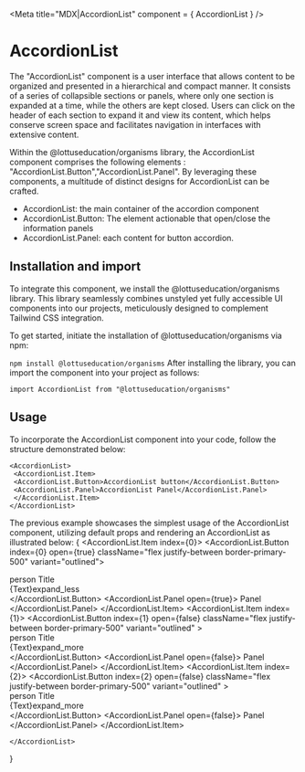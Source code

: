 
<Meta title="MDX|AccordionList" component = { AccordionList } />

# AccordionList
The "AccordionList" component is a user interface that allows content to be organized and presented in a hierarchical and compact manner. 
It consists of a series of collapsible sections or panels, where only one section is expanded at a time, while the others are kept 
closed. Users can click on the header of each section to expand it and view its content, which helps conserve screen space and 
facilitates navigation in interfaces with extensive content.

Within the @lottuseducation/organisms library, the AccordionList component comprises the following elements : "AccordionList.Button","AccordionList.Panel".
By leveraging these components, a multitude of distinct designs for AccordionList can be crafted.

- AccordionList: the main container of the accordion component
- AccordionList.Button: The element actionable that open/close the information panels
- AccordionList.Panel: each content for button accordion.

## Installation and import
To integrate this component, we install the @lottuseducation/organisms library.
This library seamlessly combines unstyled yet fully accessible UI components into our projects,
 meticulously designed to complement Tailwind CSS integration.

To get started, initiate the installation of @lottuseducation/organisms via npm:

  ``` npm install @lottuseducation/organisms ```
After installing the library, you can import the component into your project as follows:

```import AccordionList from "@lottuseducation/organisms" ```

## Usage

To incorporate the AccordionList component into your code, follow the structure demonstrated below:

```
<AccordionList>
 <AccordionList.Item>
 <AccordionList.Button>AccordionList button</AccordionList.Button>
 <AccordionList.Panel>AccordionList Panel</AccordionList.Panel>
 </AccordionList.Item>
</AccordionList>
```
The previous example showcases the simplest usage of the AccordionList component, utilizing default props and rendering
 an AccordionList as illustrated below:
{
    <AccordionList>
      <AccordionList.Item index={0}>
        <AccordionList.Button index={0} open={true} className="flex justify-between border-primary-500" variant="outlined">
          <div className="flex space-x-2.5  order-1 w-full"><span className="font-icons-outlined text-lg text-surface-300">person</span> <span className="font-bold font-texts">Title</span></div>
          <div className="flex space-x-2.5 order-last">
            <span className="font-texts">{Text}</span><span className="font-icons-solid">expand_less</span></div>
        </AccordionList.Button>
        <AccordionList.Panel open={true}>
          Panel
        </AccordionList.Panel>
      </AccordionList.Item>
      <AccordionList.Item index={1}>
        <AccordionList.Button index={1} open={false} className="flex justify-between border-primary-500" variant="outlined" >
          <div className="flex space-x-2.5  order-1 w-full"><span className="font-icons-outlined text-lg text-surface-300">person</span> <span className="font-bold font-texts">Title</span></div>
          <div className="flex space-x-2.5 order-last">
            <span className="font-texts">{Text}</span><span className="font-icons-solid">expand_more</span></div>
        </AccordionList.Button>
        <AccordionList.Panel open={false}>
          Panel
        </AccordionList.Panel>
      </AccordionList.Item>
      <AccordionList.Item index={2}>
        <AccordionList.Button index={2} open={false} className="flex justify-between border-primary-500" variant="outlined" >
          <div className="flex space-x-2.5  order-1 w-full"><span className="font-icons-outlined text-lg text-surface-300">person</span> <span className="font-bold font-texts">Title</span></div>
          <div className="flex space-x-2.5 order-last">
            <span className="font-texts">{Text}</span><span className="font-icons-solid">expand_more</span></div>
        </AccordionList.Button>
        <AccordionList.Panel open={false}>
          Panel
        </AccordionList.Panel>
      </AccordionList.Item>

    </AccordionList>
}


